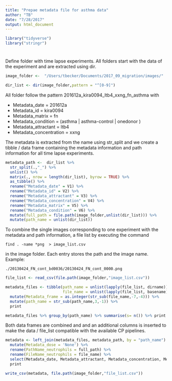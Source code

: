 ```yaml
---
title: "Prepae metadata file for asthma data"
author: "TB"
date: "7/28/2017"
output: html_document
---
```

```r
library("tidyverse")
library("stringr")
```

# 

Define folder with time lapse experiments. All folders start with the data of the experiment and are extracted using dir.
```r
image_folder <-  "/Users/tbecker/Documents/2017_09_migration/images/"

dir_list <- dir(image_folder,pattern = "^[0-9]")
```

All folder follow the pattern 201612a_kira0094_ltb4_xxng_fn_asthma with

* Metadata_date = 201612a
* Metadata_id = kira0094
* Metadata_matrix = fn
* Metadata_condition = (asthma | asthma-control | onedonor ) 
* Metadata_attractant = ltb4
* Metadata_concentration = xxng

The metadata is extracted from the name using str_split and we create a tibble / data frame containing the metadata information and path information for all time lapse experiments.  

```r
metadata_path <-  dir_list %>% 
  str_split(.,"_") %>%
  unlist() %>%
  matrix(., nrow = length(dir_list), byrow = TRUE) %>%
  as_tibble() %>%
  rename("Metadata_date" = V1) %>%
  rename("Metadata_id" = V2) %>%
  rename("Metadata_attractant" = V3) %>%
  rename("Metadata_concentration" = V4) %>% 
  rename("Metadata_matrix" = V5) %>%
  rename("Metadata_condition" = V6) %>% 
  mutate(full_path = file.path(image_folder,unlist(dir_list))) %>%
  mutate(path_name = unlist(dir_list)) 
```

To combine the single images corresponding to one experiment with the metadata and path information, a file list by executing the command 

```find . -name *png  > image_list.csv```

in the image folder. Each entry stores the path and the image name. Example:

```./20130424_FN_cont_bd0036/20130424_FN_cont_0000.png```


```r
file_list <- read_csv(file.path(image_folder,"image_list.csv")) 

metadata_files <- tibble(path_name = unlist(lapply(file_list, dirname)), 
                         file_name = unlist(lapply(file_list, basename))) %>%
  mutate(Metadata_frame = as.integer(str_sub(file_name,-7,-4))) %>%
  mutate(path_name = str_sub(path_name,3,-1)) %>%
  print

metadata_files %>% group_by(path_name) %>% summarise(s= n()) %>% print
```

Both  data frames are combined and and an additional columns is inserted to make the data / file_list  compatible with the available CP pipelines.   

```r
metadata <- left_join(metadata_files, metadata_path, by = "path_name") %>%
  mutate(Metadata_dose = 'None') %>%
  rename(PathName_neutrophils = full_path) %>%
  rename(FileName_neutrophils = file_name) %>%
  select(Metadata_date, Metadata_attractant, Metadata_concentration, Metadata_id, Metadata_condition, Metadata_dose, Metadata_frame, PathName_neutrophils, FileName_neutrophils) %>%
  print
```
```r
write_csv(metadata, file.path(image_folder,"file_list.csv"))
```
